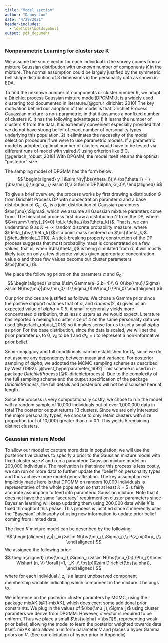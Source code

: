 ```yaml
---
title: "Model_section"
author: "Danny Luo"
date: "4/29/2021"
header-includes: 
  - \def\bs{\boldsymbol}
output: pdf_document
---
```


### Nonparametric Learning for cluster size K

We assume the score vector for each individual in the survey comes from a mixture Gaussian distribution with unknown number of components $K$ in the mixture. The normal assumption could be largely justified by the symmetric bell shape distribution of 3 dimensions in the personality data as shown in EDA. 

To find the unknown number of components or cluster number $K$, we adopt a Dirichlet process Gaussian mixture model(DPGMM).It is a widely used clustering tool documented in literature.[@gorur_dirichlet_2010] The key motivation behind our adoption of this model is that Dirichlet Process Gauassian mixture is non-parametric, in that it assumes a nonfixed number of clusters $K$. It has the following advantages: 1) it learns the number of clusters $K$ from the data. It is extremely convenient especially provided that we do not have strong belief of exact number of personality types underlying this population. 2) it eliminates the necessity of the model selection procedure if we were to use parametric models. If a parametric model is adopted, optimal number of clusters would have to be tested via different runs of model with vaired $K$ using criterion like BIC.[@gerlach_robust_2018] With DPGMM, the model itself returns the optimal "posterior" size. 

The sampling model of DPGMM has the form below:
$$
\begin{aligned} 
  y_i &\sim N(y|\bs{\theta_i}),\\
  \bs{\theta_i} = \{\bs{\mu_i},\Sigma_i\} &\sim G,\\
  G &\sim DP(\alpha, G_0)\\
\end{aligned} 
$$

To give a brief overview, the process works by first drawing a distribution $G$ from Dirichlet Process DP with concentration paramter $\alpha$ and a base distirbution of $G_0$. $G_0$ is a joint distribution of Gaussian paramters $\bs{\mu},\Sigma$, which we assume all Gaussian mixture paramters come from. The hierachial process first draw a distribution $G$ from the DP, where $G=\sum^{\infty}_{K=0} \pi_k \delta_{\bs{\theta_k}}$. That is, we can understand G as $K \rightarrow \infty$ random discrete probability measure, where $\delta_{\bs{\theta_k}}$ is a point mass centered on $\bs{\theta_k}$.[@teh_dirichlet_2010]. A stick-breaking property construction of the DP process suggests that most probability mass is concentrated on a few values, that is, when $\bs{\theta_i}$ is being simulated from $G$, it will mostly likely take on only a few discrete values given appropriate concentration value $\alpha$ and those few values become our cluster parameters $\bs{\theta_i}$. 

We place the following priors on the paramters $\alpha$ and $G_0$:
$$
\begin{aligned} 
  \alpha &\sim Gamma(a=2,b=4)\\
  G_0(\bs{\mu},\Sigma) &\sim N(\bs{\mu}|\bs{\mu_0}=0,\Sigma_0)IW(\nu_0,\Phi_0)
\end{aligned} 
$$

Our prior choices are justified as follows. We chose a Gamma prior since the postive support matches that of $\alpha$, and $Gamma(2,4)$ gives us an expected value of $alpha=0.5$. A small $\alpha$ generally yields more concentrated distribution, thus less clusters as we would expect. Literature has reported a meaingful cluster size of 4 on the same personality data we used.[@gerlach_robust_2018] so it makes sense for us to set a small $alpha$ as prior. For the base distribution, since the data is scaled, we will set the prior paramter $\mu_0$ to 0, $\nu_0$ to be 1 and $\Phi_0=I$ to represent a non-informative prior belief. 

Semi-conjugacy and full conditionals can be established for $G_0$ since we do not assume any dependency between mean and variance. For posterior sampling of $alpha$, we adopted the MCMC sampling scheme as described by West (1992). [@west_hyperparameter_1992] This scheme is used in r-package $DirichletProcess$ [@R-dirichletprocess]. Due to the complexity of the full sampling scheme and the output specification of the package $DirichletProcess$, the full details and posteriors will not be discussed here at length. 

Since the process is very computationally costly, we chose to run the model with a random sample of 10,000 individuals out of over 1,000,000 data in total The posterior output returns 13 clusters. Since we are only interested the major personality types, we choose to only retain clusters with size proportion (out of 10,000) greater than $\epsilon = 0.1$. This yields 5 remaining distinct clusters. 

### Gaussian mixture Model 

To allow our model to capture more data in population, we will use the posterior five clusters to specify a prior to the Gaussian mixture model with fixed cluster size $K$ and run a paramteric Gaussian mixture model on 200,000 individuals. The motivation is that since this process is less costly, we can run on more data to further update the "belief" on personality types and thus achieve more model generatlization. The key assumption we implicitly made here is that DPGMM on random 10,000 individuals is representative of the whole population so that at least $K$ = 5 is fairly accurate assumption to feed into paramteric Gaussian mixture. Note that it does not have the same "accuracy" requirment on cluster parameters since Bayesian learning will keep updating them using 200,000 data while $K$ is fixed throughout this phase. This process is justified since it inherently uses the "Bayesian" philosophy of using new information to update prior belief coming from limited data.

The fixed $K$ mixture model can be described by the following:
$$
\begin{aligned} 
  y_i|z_i=j &\sim N(\bs{\mu_j},\Sigma_j),\\
  P(z_i=j)&=p_j,\\
\end{aligned} 
$$
We assigned the following prior:
$$
\begin{aligned} 
  (\bs{\mu_j},\Sigma_j) &\sim N(\bs{\mu_{0j},\Phi_j})\times Wishart (n, V)  \forall j=1,...,K ,\\
  \bs{p}&\sim Dirichlet(\bs{\alpha}),
\end{aligned} 
$$
where for each individual $i$, $z_i$ is a latent unobserved component membership variable indicating which component in the mixture it belongs to. 

We inference on the posterior cluster paramters by MCMC, using the r package mixAK.[@R-mixAK], which does exert some additional prior constraints. We plug in the values of $(\bs{\mu_j},\Sigma_j)$ using cluster paramters we derive from DPGMM. However, $\alpha$ vector is required to be uniform. Thus we place a small $\bs{\alpha} = \bs{1}$, representing weak prior belief, allowing the model to learn the posterior weighted towards data itself. mixAK also allows a uniform parameter $V$ and places a hyper Gamma priors on $V$. (See our elicitation of hyper prior in Appendix)


